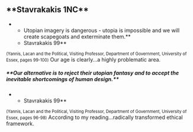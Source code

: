 ==**Stavrakakis 1NC**== 
**Utopian imagery is dangerous - utopia is impossible and we will create scapegoats and exterminate them.**
**Stavrakakis 99**
<span style="font-size: 80%;">(Yannis, Lacan and the Political, Visiting Professor, Department of Government, University of Essex, pages 99-100)</span>
Our age is clearly...a highly problematic area.

=====**Our alternative is to reject their utopian fantasy and to accept the inevitable shortcomings of human design.**===== 
**Stavrakakis 99**
<span style="font-size: 80%;">(Yannis, Lacan and the Political, Visiting Professor, Department of Government, University of Essex, pages 96-98)</span>
According to my reading...radically transformed ethical framework.